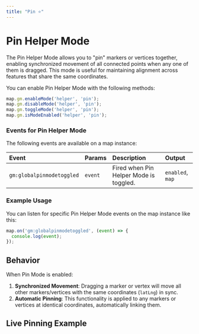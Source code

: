 ```yaml
---
title: "Pin ⭐"
---
```


# Pin Helper Mode

The Pin Helper Mode allows you to "pin" markers or vertices together, enabling synchronized movement of all connected points when any one of them is dragged. This mode is useful for maintaining alignment across features that share the same coordinates.

You can enable Pin Helper Mode with the following methods:

```js
map.gm.enableMode('helper', 'pin');
map.gm.disableMode('helper', 'pin');
map.gm.toggleMode('helper', 'pin');
map.gm.isModeEnabled('helper', 'pin');
```

### Events for Pin Helper Mode

The following events are available on a map instance:

| Event                      | Params  | Description                            | Output                        |
|:---------------------------| :-------| :------------------------------------- | :-----------------------------|
| `gm:globalpinmodetoggled`  | `event` | Fired when Pin Helper Mode is toggled. | `enabled`, `map`              |

### Example Usage

You can listen for specific Pin Helper Mode events on the map instance like this:

```js
map.on('gm:globalpinmodetoggled', (event) => {
  console.log(event);
});
```

## Behavior

When Pin Mode is enabled:
1. **Synchronized Movement**: Dragging a marker or vertex will move all other markers/vertices with the same coordinates (`latLng`) in sync.
2. **Automatic Pinning**: This functionality is applied to any markers or vertices at identical coordinates, automatically linking them.

## Live Pinning Example

<BrowserOnlyGmMap
  gmOptions={helperPinOptions}
  features={features} />
